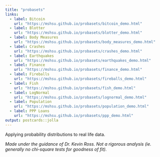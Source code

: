 ```yaml
---
title: "probasets"
links:
  - label: Bitcoin
    url: "https://mshsu.github.io/probasets/bitcoin_demo.html"
  - label: Blotter
    url: "https://mshsu.github.io/probasets/blotter_demo.html"
  - label: Body Measures
    url: "https://mshsu.github.io/probasets/body_measures_demo.html"
  - label: Crashes
    url: "https://mshsu.github.io/probasets/crashes_demo.html"
  - label: Earthquakes
    url: "https://mshsu.github.io/probasets/earthquakes_demo.html"
  - label: Finance
    url: "https://mshsu.github.io/probasets/finance_demo.html"
  - label: Fireballs
    url: "https://mshsu.github.io/probasets/fireballs_demo.html"
  - label: Fish
    url: "https://mshsu.github.io/probasets/fish_demo.html"
  - label: LogNormal
    url: "https://mshsu.github.io/probasets/lognormal_demo.html"
  - label: Population
    url: "https://mshsu.github.io/probasets/population_demo.html"
  - label: PPP Loans
    url: "https://mshsu.github.io/probasets/ppp_demo.html"
output: postcards::jolla
---
```


Applying probability distributions to real life data.

*Made under the guidance of Dr. Kevin Ross. Not a rigorous analysis (ie. generally no chi-square tests for goodness of fit).*

